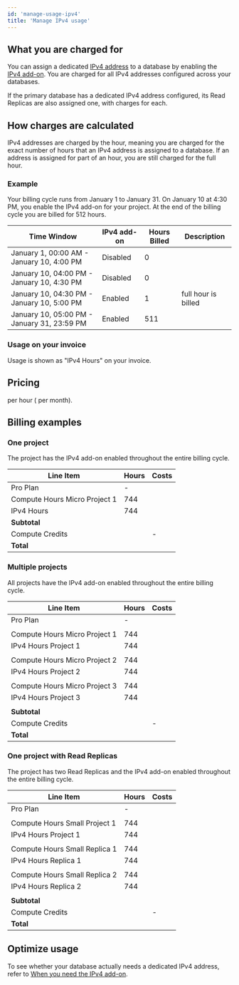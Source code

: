 ```yaml
---
id: 'manage-usage-ipv4'
title: 'Manage IPv4 usage'
---
```


## What you are charged for

You can assign a dedicated [IPv4 address](/docs/guides/platform/ipv4-address) to a database by enabling the [IPv4 add-on](https://supabase.com/dashboard/project/_/settings/addons?panel=ipv4). You are charged for all IPv4 addresses configured across your databases.

<Admonition type="note">

If the primary database has a dedicated IPv4 address configured, its Read Replicas are also assigned one, with charges for each.

</Admonition>

## How charges are calculated

IPv4 addresses are charged by the hour, meaning you are charged for the exact number of hours that an IPv4 address is assigned to a database. If an address is assigned for part of an hour, you are still charged for the full hour.

### Example

Your billing cycle runs from January 1 to January 31. On January 10 at 4:30 PM, you enable the IPv4 add-on for your project. At the end of the billing cycle you are billed for 512 hours.

| Time Window                                 | IPv4 add-on | Hours Billed | Description         |
| ------------------------------------------- | ----------- | ------------ | ------------------- |
| January 1, 00:00 AM - January 10, 4:00 PM   | Disabled    | 0            |                     |
| January 10, 04:00 PM - January 10, 4:30 PM  | Disabled    | 0            |                     |
| January 10, 04:30 PM - January 10, 5:00 PM  | Enabled     | 1            | full hour is billed |
| January 10, 05:00 PM - January 31, 23:59 PM | Enabled     | 511          |                     |

### Usage on your invoice

Usage is shown as "IPv4 Hours" on your invoice.

## Pricing

<Price price="0.0055" /> per hour (<Price price="4" /> per month).

## Billing examples

### One project

The project has the IPv4 add-on enabled throughout the entire billing cycle.

| Line Item                     | Hours | Costs                    |
| ----------------------------- | ----- | ------------------------ |
| Pro Plan                      | -     | <Price price="25" />     |
| Compute Hours Micro Project 1 | 744   | <Price price="10" />     |
| IPv4 Hours                    | 744   | <Price price="4" />      |
| **Subtotal**                  |       | **<Price price="39" />** |
| Compute Credits               |       | -<Price price="10" />    |
| **Total**                     |       | **<Price price="29" />** |

### Multiple projects

All projects have the IPv4 add-on enabled throughout the entire billing cycle.

| Line Item                     | Hours | Costs                    |
| ----------------------------- | ----- | ------------------------ |
| Pro Plan                      | -     | <Price price="25" />     |
|                               |       |                          |
| Compute Hours Micro Project 1 | 744   | <Price price="10" />     |
| IPv4 Hours Project 1          | 744   | <Price price="4" />      |
|                               |       |                          |
| Compute Hours Micro Project 2 | 744   | <Price price="10" />     |
| IPv4 Hours Project 2          | 744   | <Price price="4" />      |
|                               |       |                          |
| Compute Hours Micro Project 3 | 744   | <Price price="10" />     |
| IPv4 Hours Project 3          | 744   | <Price price="4" />      |
|                               |       |                          |
| **Subtotal**                  |       | **<Price price="67" />** |
| Compute Credits               |       | -<Price price="10" />    |
| **Total**                     |       | **<Price price="57" />** |

### One project with Read Replicas

The project has two Read Replicas and the IPv4 add-on enabled throughout the entire billing cycle.

| Line Item                     | Hours | Costs                    |
| ----------------------------- | ----- | ------------------------ |
| Pro Plan                      | -     | <Price price="25" />     |
|                               |       |                          |
| Compute Hours Small Project 1 | 744   | <Price price="15" />     |
| IPv4 Hours Project 1          | 744   | <Price price="4" />      |
|                               |       |                          |
| Compute Hours Small Replica 1 | 744   | <Price price="15" />     |
| IPv4 Hours Replica 1          | 744   | <Price price="4" />      |
|                               |       |                          |
| Compute Hours Small Replica 2 | 744   | <Price price="15" />     |
| IPv4 Hours Replica 2          | 744   | <Price price="4" />      |
|                               |       |                          |
| **Subtotal**                  |       | **<Price price="82" />** |
| Compute Credits               |       | -<Price price="10" />    |
| **Total**                     |       | **<Price price="72" />** |

## Optimize usage

To see whether your database actually needs a dedicated IPv4 address, refer to [When you need the IPv4 add-on](/docs/guides/platform/ipv4-address#when-you-need-the-ipv4-add-on).
